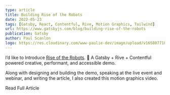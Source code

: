 ```yaml
---
type: article
title: Building Rise of the Robots
date: 2022-05-23
tags: [Gatsby, React, Contentful, Rive, Motion Graphics, Tailwind]
url: https://www.gatsbyjs.com/blog/building-rise-of-the-robots
publication: Gatsby
author: Paul Scanlon
logo: https://res.cloudinary.com/www-paulie-dev/image/upload/v1658077182/paulie.dev/Logos/gatsby-logo_dgbkjm.png
---
```


I’d like to Introduce [Rise of the Robots](https://www.gatsbyjs.com/demos/rise-of-the-robots/). 🤖 A Gatsby + Rive +
Contentful powered creative, performant, and accessible demo.

Along with designing and building the demo, speaking at the live event and webinar, and writing the article, I also
created this motion graphics video.

<CtaExternal href='https://www.gatsbyjs.com/blog/building-rise-of-the-robots'>Read Full Article</CtaExternal>

<Tweet id='https://twitter.com/GatsbyJS/status/1528845411653685249' />
